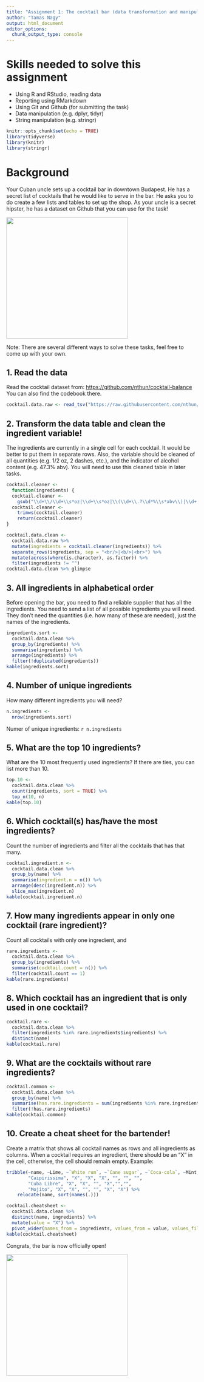 ```yaml
---
title: "Assignment 1: The cocktail bar (data transformation and manipulation)"
author: "Tamas Nagy"
output: html_document
editor_options: 
  chunk_output_type: console
---
```


# Skills needed to solve this assignment

-   Using R and RStudio, reading data
-   Reporting using RMarkdown
-   Using Git and Github (for submitting the task)
-   Data manipulation (e.g. dplyr, tidyr)
-   String manipulation (e.g. stringr)

```r
knitr::opts_chunk$set(echo = TRUE)
library(tidyverse)
library(knitr)
library(stringr)
```

# Background

Your Cuban uncle sets up a cocktail bar in downtown Budapest. He has a secret list of cocktails that he would like to serve in the bar. He asks you to do create a few lists and tables to set up the shop. As your uncle is a secret hipster, he has a dataset on Github that you can use for the task!

![](https://media1.tenor.com/images/57a519cffd0ad4693be3b9c94b211540/tenor.gif?itemid=5195211){width="320"}

Note: There are several different ways to solve these tasks, feel free to come up with your own.

## 1. Read the data

Read the cocktail dataset from: <https://github.com/nthun/cocktail-balance> You can also find the codebook there.

```r
cocktail.data.raw <- read_tsv("https://raw.githubusercontent.com/nthun/cocktail-balance/master/cocktail_data.tsv")
```

## 2. Transform the data table and clean the ingredient variable!

The ingredients are currently in a single cell for each cocktail. It would be better to put them in separate rows. Also, the variable should be cleaned of all quantities (e.g. 1/2 oz, 2 dashes, etc.), and the indicator of alcohol content (e.g. 47.3% abv). You will need to use this cleaned table in later tasks.

```r
cocktail.cleaner <- 
  function(ingredients) {
  cocktail.cleaner <-
    gsub("\\d+\\/\\d+\\s*oz|\\d+\\s*oz|\\(\\d+\\.?\\d*%\\s*abv\\)|\\d+|\\.|\\s+", "",ingredients)
  cocktail.cleaner <- 
    trimws(cocktail.cleaner)
    return(cocktail.cleaner)
}

cocktail.data.clean <- 
  cocktail.data.raw %>%
  mutate(ingredients = cocktail.cleaner(ingredients)) %>%
  separate_rows(ingredients, sep = "<br/>|<b/>|<br>") %>%
  mutate(across(where(is.character), as.factor)) %>%
  filter(ingredients != "")
cocktail.data.clean %>% glimpse
```

## 3. All ingredients in alphabetical order

Before opening the bar, you need to find a reliable supplier that has all the ingredients. You need to send a list of all possible ingredients you will need. They don't need the quantities (i.e. how many of these are needed), just the names of the ingredients.

```r
ingredients.sort <- 
  cocktail.data.clean %>%
  group_by(ingredients) %>%
  summarise(ingredients) %>%
  arrange(ingredients) %>%
  filter(!duplicated(ingredients))
kable(ingredients.sort)
```

## 4. Number of unique ingredients

How many different ingredients you will need?

```r
n.ingredients <- 
  nrow(ingredients.sort)

```
Numer of unique ingredients: `r n.ingredients`

## 5. What are the top 10 ingredients?

What are the 10 most frequently used ingredients? If there are ties, you can list more than 10.

```r
top.10 <- 
  cocktail.data.clean %>%
  count(ingredients, sort = TRUE) %>%
  top_n(10, n)
kable(top.10)
```

## 6. Which cocktail(s) has/have the most ingredients?

Count the number of ingredients and filter all the cocktails that has that many.

```r
cocktail.ingredient.n <- 
  cocktail.data.clean %>%
  group_by(name) %>%
  summarise(ingredient.n = n()) %>%
  arrange(desc(ingredient.n)) %>%
  slice_max(ingredient.n)
kable(cocktail.ingredient.n)
```

## 7. How many ingredients appear in only one cocktail (rare ingredient)?

Count all cocktails with only one ingredient, and

```r

rare.ingredients <- 
  cocktail.data.clean %>%
  group_by(ingredients) %>%
  summarise(cocktail.count = n()) %>%
  filter(cocktail.count == 1)
kable(rare.ingredients)
```

## 8. Which cocktail has an ingredient that is only used in one cocktail?

```r
cocktail.rare <- 
  cocktail.data.clean %>%
  filter(ingredients %in% rare.ingredients$ingredients) %>%
  distinct(name)
kable(cocktail.rare)
```

## 9. What are the cocktails without rare ingredients?

```r
cocktail.common <- 
  cocktail.data.clean %>%
  group_by(name) %>%
  summarise(has.rare.ingredients = sum(ingredients %in% rare.ingredients$ingredients) > 0) %>%
  filter(!has.rare.ingredients)
kable(cocktail.common)
```

## 10. Create a cheat sheet for the bartender!

Create a matrix that shows all cocktail names as rows and all ingredients as columns. When a cocktail requires an ingredient, there should be an "X" in the cell, otherwise, the cell should remain empty. Example:

```r
tribble(~name, ~Lime, ~`White rum`, ~`Cane sugar`, ~`Coca-cola`, ~Mint, ~Soda,
        "Caipirissima", "X", "X", "X", "", "", "",
        "Cuba Libre", "X", "X", "", "X","","",
        "Mojito", "X", "X", "", "", "X", "X") %>% 
    relocate(name, sort(names(.)))

```

```r

cocktail.cheatsheet <- 
  cocktail.data.clean %>%
  distinct(name, ingredients) %>%
  mutate(value = "X") %>%
  pivot_wider(names_from = ingredients, values_from = value, values_fill = "")
kable(cocktail.cheatsheet)
```


Congrats, the bar is now officially open!

![](https://i.pinimg.com/originals/4e/c1/0c/4ec10c9d32b2c7c28b4b638c7f809ec5.gif){width="320"}

